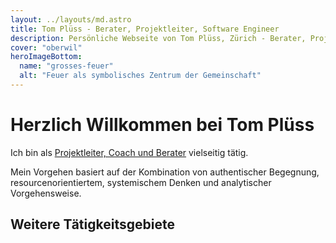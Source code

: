 ```yaml
---
layout: ../layouts/md.astro
title: Tom Plüss - Berater, Projektleiter, Software Engineer
description: Persönliche Webseite von Tom Plüss, Zürich - Berater, Projektleiter, Software Engineer und Begleiter für verschiedene Herausforderungen.
cover: "oberwil"
heroImageBottom:
  name: "grosses-feuer"
  alt: "Feuer als symbolisches Zentrum der Gemeinschaft"
---
```



# Herzlich Willkommen bei Tom Plüss

Ich bin als [Projektleiter, Coach und Berater](/offer) vielseitig tätig.

Mein Vorgehen basiert auf der Kombination von authentischer Begegnung, resourcenorientiertem, systemischem Denken und analytischer Vorgehensweise.

<Gallery items={data.gallery}/>

## Weitere Tätigkeitsgebiete

<Gallery items={data.gallerySecond}/>
